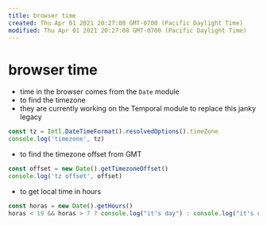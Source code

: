 ```yaml
---
title: browser time
created: Thu Apr 01 2021 20:27:08 GMT-0700 (Pacific Daylight Time)
modified: Thu Apr 01 2021 20:27:08 GMT-0700 (Pacific Daylight Time)
---
```

# browser time

- time in the browser comes from the `Date` module
- to find the timezone
- they are currently working on the Temporal module to replace this janky legacy

```javascript
const tz = Intl.DateTimeFormat().resolvedOptions().timeZone
console.log('timezone', tz)
```

- to find the timezone offset from GMT

```javascript
const offset = new Date().getTimezoneOffset()
console.log('tz offset', offset)
```

- to get local time in hours

```javascript
const horas = new Date().getHours()
horas < 19 && horas > 7 ? console.log("it's day") : console.log("it's night")
```
